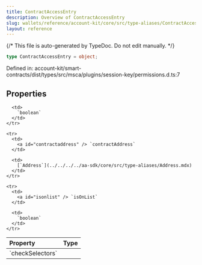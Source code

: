 ```yaml
---
title: ContractAccessEntry
description: Overview of ContractAccessEntry
slug: wallets/reference/account-kit/core/src/type-aliases/ContractAccessEntry
layout: reference
---
```


{/* This file is auto-generated by TypeDoc. Do not edit manually. */}

```ts
type ContractAccessEntry = object;
```

Defined in: account-kit/smart-contracts/dist/types/src/msca/plugins/session-key/permissions.d.ts:7

## Properties

<table>
  <thead>
    <tr>
      <th align="left">Property</th>
      <th align="left">Type</th>
    </tr>
  </thead>

  <tbody>
    <tr>
      <td>
        <a id="checkselectors" /> `checkSelectors`
      </td>

      <td>
        `boolean`
      </td>
    </tr>

    <tr>
      <td>
        <a id="contractaddress" /> `contractAddress`
      </td>

      <td>
        [`Address`](../../../../aa-sdk/core/src/type-aliases/Address.mdx)
      </td>
    </tr>

    <tr>
      <td>
        <a id="isonlist" /> `isOnList`
      </td>

      <td>
        `boolean`
      </td>
    </tr>

  </tbody>
</table>
